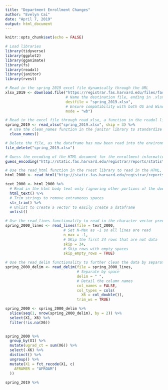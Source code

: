 ```yaml
---
title: "Department Enrollment Changes"
author: "Evelyn Cai"
date: "April 7, 2019"
output: html_document
---
```


```r
knitr::opts_chunk$set(echo = FALSE)

# Load libraries
library(tidyverse)
library(ggplot2)
library(gganimate)
library(fs)
library(readxl)
library(janitor)
library(rvest)
```

```r



# Read in the spring 2019 excel file dynamically through the URL
xlsx_2019 <- download.file("https://registrar.fas.harvard.edu/files/fas-registrar/files/class_enrollment_summary_by_term_3.22.19.xlsx",
                           # Name the destination file, ending in .xlsx for easy reading through readxl
                           destfile = "spring_2019.xlsx",
                           # Ensure compatibility with both OS and Windows systems
                           mode = "wb")

# Read in the excel file through read_xlsx, a function in the readxl library. Skip the first 3 lines of NA values
spring_2019 <- read_xlsx("spring_2019.xlsx", skip = 3) %>%
  # Use the clean_names function in the janitor library to standardize column names
  clean_names()

# Delete the file, as the dataframe has now been read into the environment
file_delete("spring_2019.xlsx")

# Guess the encoding of the HTML document for the enrollment information from the spring of 2000, since it is deprecated HTML
guess_encoding("http://static.fas.harvard.edu/registrar/reports/statistics/Spring_2000/CourseEnrollmentStatistics.html")

# Use the read_html function in the rvest library to read in the HTML, taking the encoding previously obtained from guess_encoding
html_2000 <- read_html("http://static.fas.harvard.edu/registrar/reports/statistics/Spring_2000/CourseEnrollmentStatistics.html", encoding = "ISO-8859-2")

text_2000 <- html_2000 %>%
  # Read in the html body text only (ignoring other portions of the document, such as XML)
  html_text() %>%
  # Trim strings to remove extraneous spaces
  str_trim() %>%
  # Unlist to create a vector to easily create a dataframe
  unlist()

# Use the read_lines functionality to read in the character vector previously obtained
spring_2000_lines <- read_lines(file = text_2000,
                          # Set N-Max as -1 so all lines are read
                          n_max = -1,
                          # SKip the first 34 rows that are not data
                          skip = 34,
                          # Skip rows with empty spaces
                          skip_empty_rows = TRUE)

# Use the read_delim functionality to further clean the data by separating values by spaces
spring_2000_delim <- read_delim(file = spring_2000_lines,
                                # Separate by space
                                delim = " ",
                                # Detail the column names
                                col_names = FALSE,
                                col_types = cols(
                                  X6 = col_double()),
                                trim_ws = TRUE)

spring_2000 <- spring_2000_delim %>%
  slice(seq(1, nrow(spring_2000_delim), by = 2)) %>%
  select(X1, X6) %>%
  filter(!is.na(X6))
  
```

```r
spring_2000 %>%
  group_by(X1) %>%
  mutate(ugrad_ct = sum(X6)) %>%
  select(-X6) %>%
  distinct() %>%
  ungroup() %>%
  mutate(X1 = fct_recode(X1, c(
    AFRAMER = "AFROAM")
  ))
  
spring_2019 %>%
```

